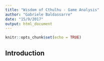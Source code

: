 ```yaml
---
title: "Wisdom of Cthulhu - Game Analysis"
author: "Gabriele Baldassarre"
date: "15/9/2017"
output: html_document
---
```


```r
knitr::opts_chunk$set(echo = TRUE)
```

## Introduction